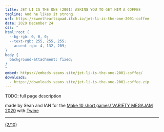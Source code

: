 ```yaml
---
title: JET LI IS THE ONE (2001) ASKING YOU TO GET HIM A COFFEE
tagline: And he likes it strong.
url: https://sweetheartsquad.itch.io/jet-li-is-the-one-2001-coffee
date: 2020 December 24
css: "
html:root {
  --bg-rgb: 0, 0, 0;
  --text-rgb: 255, 255, 255;
  --accent-rgb: 4, 132, 209;
}
body {
  background-attachment: fixed;
}
"
embed: https://embeds.seans.site/jet-li-is-the-one-2001-coffee/
downloads:
  - https://downloads.seans.site/jet-li-is-the-one-2001-coffee.zip
---
```


TODO: full page description



made by Sean and IAN for the [Make 10 short games! VARIETY MEGAJAM 2020](https://itch.io/jam/vmj2020) with [Twine](https://twinery.org/)

---

[(2/10)](https://itch.io/c/1319442/variety-megajam-2020-entries)
